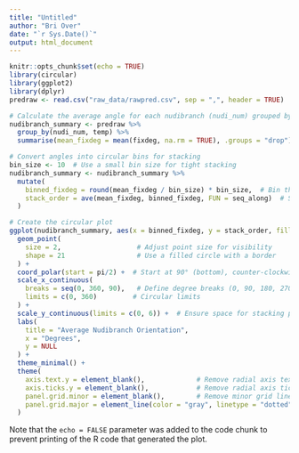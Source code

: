 ```yaml
---
title: "Untitled"
author: "Bri Over"
date: "`r Sys.Date()`"
output: html_document
---
```


```r
knitr::opts_chunk$set(echo = TRUE)
library(circular)
library(ggplot2)
library(dplyr)
predraw <- read.csv("raw_data/rawpred.csv", sep = ",", header = TRUE)
```

```r
# Calculate the average angle for each nudibranch (nudi_num) grouped by temperature
nudibranch_summary <- predraw %>%
  group_by(nudi_num, temp) %>%
  summarise(mean_fixdeg = mean(fixdeg, na.rm = TRUE), .groups = "drop")

# Convert angles into circular bins for stacking
bin_size <- 10  # Use a small bin size for tight stacking
nudibranch_summary <- nudibranch_summary %>%
  mutate(
    binned_fixdeg = round(mean_fixdeg / bin_size) * bin_size,  # Bin the angles
    stack_order = ave(mean_fixdeg, binned_fixdeg, FUN = seq_along)  # Stack points in each bin
  )

# Create the circular plot
ggplot(nudibranch_summary, aes(x = binned_fixdeg, y = stack_order, fill = as.factor(temp))) +
  geom_point(
    size = 2,                   # Adjust point size for visibility
    shape = 21                  # Use a filled circle with a border
  ) +
  coord_polar(start = pi/2) +  # Start at 90° (bottom), counter-clockwise rotation
  scale_x_continuous(
    breaks = seq(0, 360, 90),   # Define degree breaks (0, 90, 180, 270)
    limits = c(0, 360)         # Circular limits
  ) +
  scale_y_continuous(limits = c(0, 6)) +  # Ensure space for stacking points
  labs(
    title = "Average Nudibranch Orientation",
    x = "Degrees",
    y = NULL
  ) +
  theme_minimal() +
  theme(
    axis.text.y = element_blank(),             # Remove radial axis text
    axis.ticks.y = element_blank(),            # Remove radial axis ticks
    panel.grid.minor = element_blank(),        # Remove minor grid lines
    panel.grid.major = element_line(color = "gray", linetype = "dotted")
  )
```


Note that the `echo = FALSE` parameter was added to the code chunk to prevent printing of the R code that generated the plot.
